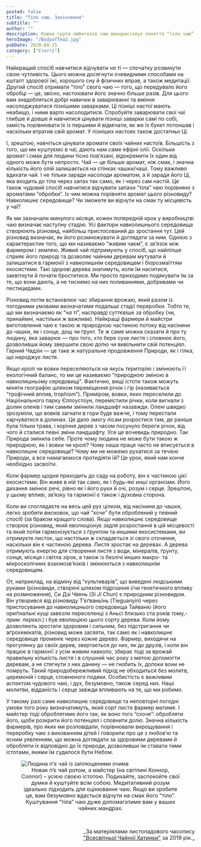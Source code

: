 ```yaml
---
posted: false
title: "Тіло чаю. Закінчення"
subtitle: ""
author: ""
description: Кожна група любителів чаю використовує поняття “тіло чаю” по-своєму — цим самим вони вказують на різні аспекти того, що є засадничим для них...
heroImage: "/BodyofTea2.jpg"
pubDate: 2020-04-25
category: ["Статті"]
---
```


Найкращий спосіб навчитися відчувати _ча ті_ — спочатку розвинути свою чутливість. Цього можна досягнути очевидними способами на кшталт здорової їжі, хорошого сну й фізичних вправ, а також медитації. Другий спосіб отримати “тіло” свого чаю — того, що передувало його обробці — це, звісно, настоювати його значно більше разів. Для цього вам знадобляться добрі навички в заварюванні та вміння насолоджуватися пізнішими заварками. Ці пізніші настої мають неабищо, і ними варто насолодитися. Спробуйте заварювати свої чаї глибше й довше й навчитися цінувати пізніші заварки самі по собі, замість порівнювати їх із першими й відмічати, як же їх букет потоншав і наскільки втратив свій аромат. У пізніших настоях також достатньо Ці.

І, зрештою, навчіться цінувати аромати своїх чайних настоїв. Більшість з того, що ми куштуємо в чаї, дають нам саме ефірні олії. Оскільки аромат і смак для людини тісно пов’язані, відокремити їх один від одного може бути непросто. Чай — це більше аромат, ніж смак, і значна кількість його олій залишається на стінках чашки/чаші. Тому важливо вдихати чай. І не тільки заради насолоди ароматом, а й заради його Ці, яка входить до тіла через запах так само, як і через сам настій. Це також чудовий спосіб навчитися відчувати запахи “тіла” чаю порівняно з ароматами “обробки”. Із чим можна порівняти аромат цього різновиду? Навколишнє середовище? Чи зможете ви відчути на смак ту місцевість у чаї?

Як ми зазначали минулого місяця, кожен попередній крок у виробництві чаю визначає наступну стадію. Усі фактори навколишнього середовища створюють різновид, найбільш пристосований до зростання тут. Цей різновид визначає, як його розмножувати й доглядати за ним. Однією з характеристик того, що ми називаємо “живим чаєм”, є зв’язок між фармером і землею. Живий чай підтримують у спосіб, що найліпше сприяє його природі та дозволяє чайним деревам мутувати й залишатися в гармонії з навколишнім середовищем і біорозмаїттям екосистеми. Такі здорові дерева знатимуть, коли їм насіятися, заквітнути й почати броститися. Ми просто приходимо подякувати їм за те, що вони дають, а не тиснемо на них поливаннями, добривами чи пестицидами.

Різновид потім встановлює час збирання врожаю, який разом із погодними умовами визначатиме подальші стадії переробки. Тобто те, що ми визначаємо як “_ча ті_”, насправді суттєвіше за обробку (чи, принаймні, настільки ж важливе). Найкращі фармери й майстри виготовлення чаю є такою ж природною частиною потоку від насінини до чашки, як і сонце, дощ чи ґрунт. Те ж саме можна сказати й про ту людину, яка заварює — про того, хто бере сухе листя і сповнює його, дозволивши йому звершити свою долю чи вивільнити свій потенціял. Гарний Чадзін — це таке ж натуральне продовження Природи, як і гілка, що народжує листя.

Якщо кролі чи вовки переселяються на якусь територію і змінюють її екологічний баланс, то ми це називаємо “природною зміною в навколишньому середовищі”. Фактично, вищі істоти також можуть міняти географію шляхом переміщення річок і гір (називається “трофічний вплив, trophism”). Приміром, вовки, яких переселили до Національного парку Єллоустоун, перемістили річки, коли вигнали з долин оленів і тим самим змінили ландшафт назавжди. Олені швидко зрозуміли, що вовків загнати в гори буде важче, і тому перестали харчуватися в долинах. Це дало змогу лісам розростися там, де раніше була тільки трава, і коріння дерев з часом посунуло береги річок, від чого й сталися певні зміни ландшафту. Усе це вочевидь природно. Так Природа змінила себе. Проте чому людина не може бути такою ж природною, як і вовки чи кролі? Чому наша праця часто не вписується в навколишнє середовище? Чому ми не можемо рухатися за течією Природи, а все намагаємося протидіяти їй? Це урок, який нам конче необхідно засвоїти.

Коли фармер щодня приходить до саду на роботу, він є частиною цієї екосистеми. Він живе в ній так само, як і будь-які инші організми. Його дихання змінює речі, рівно як і його руки й очі, розум і серце. Зрештою, у цьому впливі, зв’язку та гармонії є також і духовна сторона.

Коли ви споглядаєте на весь цей рух цілком, від насінини до чашки, легко зробити висновок, що чай “хоче” бути оброблений у певний спосіб (за браком кращого слова). Якщо навколишнє середовище створює різновид, який еволюціонує задля розростання в цій місцевості та який потім гармонізується з ґрунтом та иншими екосистемами, ви отримуєте листок, що настільки ж складається зі свого оточення, наскільки він є частиною дерева. Листя зростає на деревах. А дерева отримують енергію для створення листя з води, мінералів, ґрунту, сонця, місяця і світла зірок, а також із безлічі инших макро- та мікроскопічних взаємозв’язків і змінюються з навколишнім середовищем.

От, наприклад, на відміну від “культиварів”, що виведені людськими руками (різновиди, створені шляхом підрізання і/чи генетичного впливу на розмноження), Си Дзі Чвень (_Si Ji Chun_) є природним різновидом. Він утворився від різновиду Т’єґваньїнь (Tieguanyin) через пристосування до навколишнього середовища Тайваню (його ориґінальні кущі завезли переселенці з Аньсі близько ста років тому,- _прим. перекл._) і був еволюцією цього сорту дерева. Коли йому дозволяють зростати здоровим і сильним, без підстригання чи аґрохемікатів, різновид може засяяти, так само як і навколишнє середовище променіє через кожне дерево. Фармер, виходячи на прогулянку до своїх дерев, звертається до них, як до друзів, і коли він працює в гармонії з усім живим навколо, збирає тоді за врожай правильну кількість листя і в слушний час року з метою допомогти деревам, а не стягнути з них данину — не гнобить їх, допоки вони не помруть. Такий природобережливий підхід не обходиться без молитв, церемоній і серця, сповненого подяки. Особистість є важливим аспектом чудового чаю, і дух, безумовно, також серед них. Наші молитви, відданість і серце завжди впливають на те, що ми робимо.

У такому разі саме навколишнє середовище та неповторні погодні умови того року визначатимуть, який сорт листя фармер матиме. І майстер тоді оброблятиме його так, як воно того “схоче”: обробляти його, щоби розкрити його потенціял і сповнити долю. Значна кількість фармерів, про яких ми розповідали, порівнювали вирощування і переробку чаю з вихованням дітей і говорили про це з любов’ю та ясним уявленням, що можна доглядати за здоровими деревами й обробляти їх відповідно до їх природи, дозволивши їм ставати тими істотами, якими їм судилося бути Небом.

<figure>
  <Image class="align-center" src={Image1} alt="Людина п'є чай із заплющеними очима" />
  <figcaption style="font-size: 0.9rem; text-align: center; text-wrap: balance;">
    Новак п’є чай ротом, а майстер (на світлині Коннор, Connor) – усією своєю істотою. Подихайте, заспокойте свої думки й куштуйте всім собою. Медитативний розум ідеально підходить для оцінювання чаю. Якщо ви зробите це, вам безумовно вдасться відчути на смак його “тіло”. Куштування “тіла” чаю дуже допомагатиме вам у ваших чайних мандрах.
  </figcaption>
</figure>

<p>&nbsp;</p>
<p align="right" style="font-size: 0.9rem;">_За матеріялами листопадового часопису<br /><a title="globalteahut.org" href="http://www.globalteahut.org/" target="_blank" rel="noopener">"Всесвітньої Чайної Хатинки"</a>&nbsp;за 2019 рік._</p>